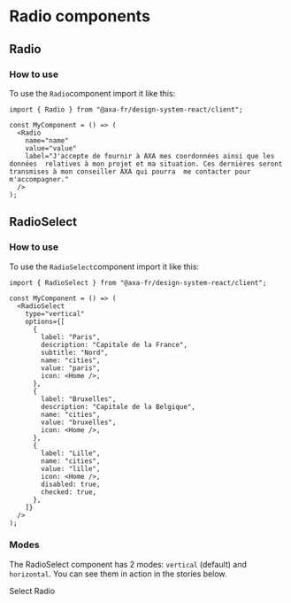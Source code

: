 
<Meta of={RadioStories} />

# Radio components

## Radio

### How to use

To use the `Radio`component import it like this:

```tsx
import { Radio } from "@axa-fr/design-system-react/client";

const MyComponent = () => (
  <Radio
    name="name"
    value="value"
    label="J'accepte de fournir à AXA mes coordonnées ainsi que les données  relatives à mon projet et ma situation. Ces dernières seront transmises à mon conseiller AXA qui pourra  me contacter pour m'accompagner."
  />
);
```

<Canvas of={RadioStories.RadioStory} />
<Controls of={RadioStories.RadioStory} />

## RadioSelect

### How to use

To use the `RadioSelect`component import it like this:

```tsx
import { RadioSelect } from "@axa-fr/design-system-react/client";

const MyComponent = () => (
  <RadioSelect
    type="vertical"
    options={[
      {
        label: "Paris",
        description: "Capitale de la France",
        subtitle: "Nord",
        name: "cities",
        value: "paris",
        icon: <Home />,
      },
      {
        label: "Bruxelles",
        description: "Capitale de la Belgique",
        name: "cities",
        value: "bruxelles",
        icon: <Home />,
      },
      {
        label: "Lille",
        name: "cities",
        value: "lille",
        icon: <Home />,
        disabled: true,
        checked: true,
      },
    ]}
  />
);
```

### Modes

The RadioSelect component has 2 modes: `vertical` (default) and `horizontal`.
You can see them in action in the stories below.

Select Radio

<Canvas of={RadioSelectStories.RadioSelectStory} />
<Controls of={RadioSelectStories.RadioSelectStory} />

